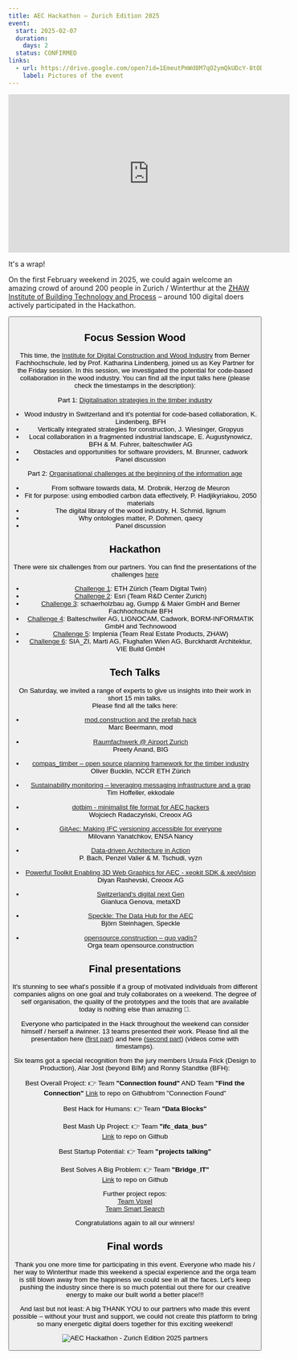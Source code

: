 ```yaml
---
title: AEC Hackathon – Zurich Edition 2025
event:
  start: 2025-02-07
  duration:
    days: 2
  status: CONFIRMED
links:
  - url: https://drive.google.com/open?id=1EmeutPmWd8M7qO2ymQkUDcY-8tODe_ae&usp=drive_fs
    label: Pictures of the event
---
```


<iframe
  width="560"
  height="315"
  src="https://www.youtube.com/embed/Z5MiCcQll8E?si=zyY3Qj1ZxT_V2v6p&amp;start=1"
  title="YouTube video player"
  frameborder="0"
  allow="accelerometer; autoplay; clipboard-write; encrypted-media; gyroscope; picture-in-picture; web-share"
  referrerpolicy="strict-origin-when-cross-origin"
  allowfullscreen
></iframe>

It's a wrap!

On the first February weekend in 2025, we could again welcome an amazing crowd of around 200 people in Zurich / Winterthur at the [ZHAW Institute of Building Technology and Process](https://www.zhaw.ch/de/archbau) – around 100 digital doers actively participated in the Hackathon.

<Button
  target="https://drive.google.com/open?id=1EmeutPmWd8M7qO2ymQkUDcY-8tODe_ae&usp=drive_fs"
  label="Pictures of the event"
  type="primary"
  icon="right"
/>

## Focus Session Wood

This time, the [Institute for Digital Construction and Wood Industry](https://www.bfh.ch/en/research/research-areas/institute-digital-construction-wood-industry/) from Berner Fachhochschule, led by Prof. Katharina Lindenberg, joined us as Key Partner for the Friday session. In this session, we investigated the potential for code-based collaboration in the wood industry. You can find all the input talks here (please check the timestamps in the description):

Part 1: [Digitalisation strategies in the timber industry](https://youtu.be/f9L5SmbJ2-Y)

- Wood industry in Switzerland and it's potential for code-based collaboration, K. Lindenberg, BFH
- Vertically integrated strategies for construction, J. Wiesinger, Gropyus
- Local collaboration in a fragmented industrial landscape, E. Augustynowicz, BFH & M. Fuhrer, balteschwiler AG
- Obstacles and opportunities for software providers, M. Brunner, cadwork
- Panel discussion

Part 2: [Organisational challenges at the beginning of the information age](https://youtu.be/AxhZISA6-Rc)

- From software towards data, M. Drobnik, Herzog de Meuron
- Fit for purpose: using embodied carbon data effectively, P. Hadjikyriakou, 2050 materials
- The digital library of the wood industry, H. Schmid, lignum
- Why ontologies matter, P. Dohmen, qaecy
- Panel discussion

## Hackathon

There were six challenges from our partners. You can find the presentations of the challenges [here](https://youtu.be/1TUykIynUgI)

- [Challenge 1](https://drive.google.com/file/d/15ywkJPAj2DExlBq-6XFlsraUkESm8Ffw/view?usp=sharing): ETH Zürich (Team Digital Twin)
- [Challenge 2](https://drive.google.com/file/d/17fWn1r2PuiRY4SsZa3t4J1bbLN9bujW7/view?usp=sharing): Esri (Team R&D Center Zurich)
- [Challenge 3](https://drive.google.com/file/d/15utZHOGJumu9RhHr4l6r3nDqQBL3sx-q/view?usp=sharing): schaerholzbau ag, Gumpp & Maier GmbH and Berner Fachhochschule BFH
- [Challenge 4](https://drive.google.com/file/d/168HNuN24a5jYcX_qmBpMhI-ScWgcYPyn/view?usp=sharing): Balteschwiler AG, LIGNOCAM, Cadwork, BORM-INFORMATIK GmbH and Technowood
- [Challenge 5](https://drive.google.com/file/d/15pKZRgFBSuPmZTHoUsC03LzrkiVoRfLy/view?usp=sharing): Implenia (Team Real Estate Products, ZHAW)
- [Challenge 6](https://drive.google.com/file/d/1YFVrqPu1lAsGTr04yua5aCHkw8Ki9pNI/view?usp=sharing): SIA_ZI, Marti AG, Flughafen Wien AG, Burckhardt Architektur, VIE Build GmbH

## Tech Talks

On Saturday, we invited a range of experts to give us insights into their work in short 15 min talks.  
Please find all the talks here:

- [mod.construction and the prefab hack](https://youtu.be/DYPfO8w1w0g)  
  Marc Beermann, mod

- [Raumfachwerk @ Airport Zurich](https://youtu.be/6sjHtYgBrsw)  
  Preety Anand, BIG

- [compas_timber – open source planning framework for the timber industry](https://youtu.be/fs87ZRNLkYs)  
  Oliver Bucklin, NCCR ETH Zürich

- [Sustainability monitoring – leveraging messaging infrastructure and a grap](https://youtu.be/CZH9ENTrhwo)  
  Tim Hoffeller, ekkodale

- [dotbim - minimalist file format for AEC hackers](https://youtu.be/o5OKQnMxuvc)  
  Wojciech Radaczyński, Creoox AG

- [GitAec: Making IFC versioning accessible for everyone](https://youtu.be/vqkKc3TCWdg)  
  Milovann Yanatchkov, ENSA Nancy

- [Data-driven Architecture in Action](https://youtu.be/e0z8vL9KdFo)  
  P. Bach, Penzel Valier & M. Tschudi, vyzn

- [Powerful Toolkit Enabling 3D Web Graphics for AEC - xeokit SDK & xeoVision](https://youtu.be/20f1cOoculc)  
  Diyan Rashevski, Creoox AG

- [Switzerland's digital next Gen](https://youtu.be/p9Fk2FlANHA)  
  Gianluca Genova, metaXD

- [Speckle: The Data Hub for the AEC](https://youtu.be/ZNCNXSM3yh4)  
  Björn Steinhagen, Speckle

- [opensource.construction – quo vadis?](https://youtu.be/uC5STZlrQ7A)  
  Orga team opensource.construction

## Final presentations

It's stunning to see what's possible if a group of motivated individuals from different companies aligns on one goal and truly collaborates on a weekend. The degree of self organisation, the quality of the prototypes and the tools that are available today is nothing else than amazing 🚀.

Everyone who participated in the Hack throughout the weekend can consider himself / herself a #winner. 13 teams presented their work.
Please find all the presentation here ([first part](https://youtu.be/XpKUZwpAgIE)) and here ([second part](https://youtu.be/Ay91w7A1J4w)) (videos come with timestamps).

Six teams got a special recognition from the jury members Ursula Frick (Design to Production), Alar Jost (beyond BIM) and Ronny Standtke (BFH):

Best Overall Project:
👉 Team <strong>"Connection found"</strong> AND Team <strong>"Find the Connection"</strong>
[Link](https://github.com/louistrue/connections-aec-hackathon-zh-25/tree/main) to repo on Githubfrom "Connection Found"

Best Hack for Humans:
👉 Team <strong>"Data Blocks"</strong>

Best Mash Up Project:
👉 Team <strong>"ifc_data_bus"</strong> <br>
[Link](https://github.com/Adrian62D/ifc-data-bus) to repo on Github

Best Startup Potential:
👉 Team <strong>"projects talking"</strong>

Best Solves A Big Problem:
👉 Team <strong>"Bridge_IT"</strong><br>
[Link](https://github.com/usai-sylvain/Bridg-it) to repo on Github

Further project repos:<br>
[Team Voxel](https://github.com/Duke-of-Lizard/underground-voxel-viewer-for-laymen)<br>
[Team Smart Search](https://github.com/KnollElias/SmartSearch)

Congratulations again to all our winners!

## Final words

Thank you one more time for participating in this event. Everyone who made his / her way to Winterthur made this weekend a special experience and the orga team is still blown away from the happiness we could see in all the faces.
Let's keep pushing the industry since there is so much potential out there for our creative energy to make our built world a better place!!!

And last but not least: A big THANK YOU to our partners who made this event possible – without your trust and support, we could not create this platform to bring so many energetic digital doers together for this exciting weekend!

![AEC Hackathon - Zurich Edition 2025 partners](/images/events/ZRH%20partners%202025.png "AEC Hackathon - Zurich 2025 partners")
